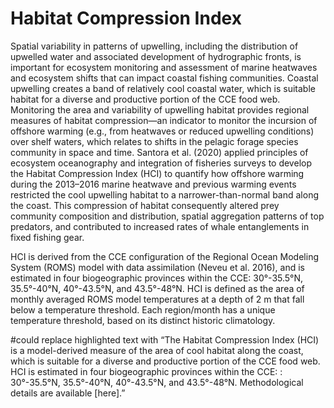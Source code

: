 # Habitat Compression Index

Spatial variability in patterns of upwelling, including the distribution of upwelled water and associated development of hydrographic fronts, is important for ecosystem monitoring and assessment of marine heatwaves and ecosystem shifts that can impact coastal fishing communities. Coastal upwelling creates a band of relatively cool coastal water, which is suitable habitat for a diverse and productive portion of the CCE food web. Monitoring the area and variability of upwelling habitat provides regional measures of habitat compression—an indicator to monitor the incursion of offshore warming (e.g., from heatwaves or reduced upwelling conditions) over shelf waters, which relates to shifts in the pelagic forage species community in space and time. Santora et al. (2020) applied principles of ecosystem oceanography and integration of fisheries surveys to develop the Habitat Compression Index (HCI) to quantify how offshore warming during the 2013–2016 marine heatwave and previous warming events restricted the cool upwelling habitat to a narrower-than-normal band along the coast. This compression of habitat consequently altered prey community composition and distribution, spatial aggregation patterns of top predators, and contributed to increased rates of whale entanglements in fixed fishing gear.

HCI is derived from the CCE configuration of the Regional Ocean Modeling System (ROMS) model with data assimilation (Neveu et al. 2016), and is estimated in four biogeographic provinces within the CCE: 30°-35.5°N, 35.5°-40°N, 40°-43.5°N, and 43.5°-48°N. HCI is defined as the area of monthly averaged ROMS model temperatures at a depth of 2 m that fall below a temperature threshold. Each region/month has a unique temperature threshold, based on its distinct historic climatology.

#could replace highlighted text with "The Habitat Compression Index (HCI) is a model-derived measure of the area of cool habitat along the coast, which is suitable for a diverse and productive portion of the CCE food web. HCI is estimated in four biogeographic provinces within the CCE: : 30°-35.5°N, 35.5°-40°N, 40°-43.5°N, and 43.5°-48°N. Methodological details are available \[here\]."
